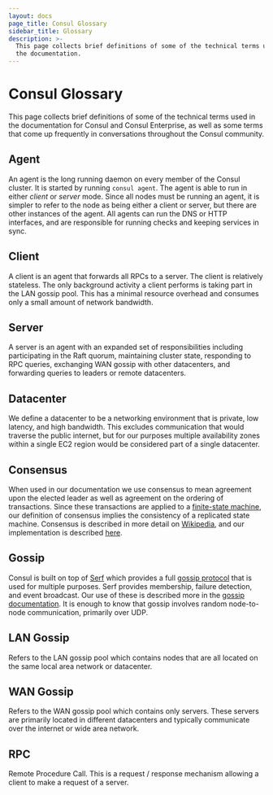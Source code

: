 ```yaml
---
layout: docs
page_title: Consul Glossary
sidebar_title: Glossary
description: >-
  This page collects brief definitions of some of the technical terms used in
  the documentation.
---
```


# Consul Glossary

This page collects brief definitions of some of the technical terms used in the documentation for Consul and Consul Enterprise, as well as some terms that come up frequently in conversations throughout the Consul community.

## Agent

An agent is the long running daemon on every member of the Consul cluster.
It is started by running `consul agent`. The agent is able to run in either _client_
or _server_ mode. Since all nodes must be running an agent, it is simpler to refer to
the node as being either a client or server, but there are other instances of the agent. All
agents can run the DNS or HTTP interfaces, and are responsible for running checks and
keeping services in sync.

## Client

A client is an agent that forwards all RPCs to a server. The client is relatively
stateless. The only background activity a client performs is taking part in the LAN gossip
pool. This has a minimal resource overhead and consumes only a small amount of network
bandwidth.

## Server

A server is an agent with an expanded set of responsibilities including
participating in the Raft quorum, maintaining cluster state, responding to RPC queries,
exchanging WAN gossip with other datacenters, and forwarding queries to leaders or
remote datacenters.

## Datacenter

We define a datacenter to be a networking environment that is
private, low latency, and high bandwidth. This excludes communication that would traverse
the public internet, but for our purposes multiple availability zones within a single EC2
region would be considered part of a single datacenter.

## Consensus

When used in our documentation we use consensus to mean agreement upon
the elected leader as well as agreement on the ordering of transactions. Since these
transactions are applied to a
[finite-state machine](https://en.wikipedia.org/wiki/Finite-state_machine), our definition
of consensus implies the consistency of a replicated state machine. Consensus is described
in more detail on [Wikipedia](<https://en.wikipedia.org/wiki/Consensus_(computer_science)>),
and our implementation is described [here](/docs/internals/consensus).

## Gossip

Consul is built on top of [Serf](https://www.serf.io/) which provides a full
[gossip protocol](https://en.wikipedia.org/wiki/Gossip_protocol) that is used for multiple purposes.
Serf provides membership, failure detection, and event broadcast. Our use of these
is described more in the [gossip documentation](/docs/internals/gossip). It is enough to know
that gossip involves random node-to-node communication, primarily over UDP.

## LAN Gossip

Refers to the LAN gossip pool which contains nodes that are all
located on the same local area network or datacenter.

## WAN Gossip

Refers to the WAN gossip pool which contains only servers. These
servers are primarily located in different datacenters and typically communicate
over the internet or wide area network.

## RPC

Remote Procedure Call. This is a request / response mechanism allowing a
client to make a request of a server.
